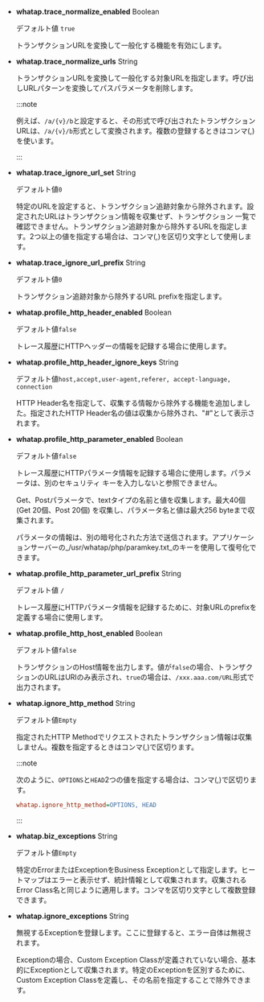 -   **whatap.trace_normalize_enabled** <span class='type'>Boolean</span>

    デフォルト値 `true`

    トランザクションURLを変換して一般化する機能を有効にします。

-   **whatap.trace_normalize_urls** <span class='type'>String</span>

    トランザクションURLを変換して一般化する対象URLを指定します。呼び出しURLパターンを変換してパスパラメータを削除します。 

    :::note

    例えば、`/a/{v}/b`と設定すると、その形式で呼び出されたトランザクションURLは、`/a/{v}/b`形式として変換されます。複数の登録するときはコンマ(,)を使います。

    :::

-   **whatap.trace_ignore_url_set** <span class='type'>String</span>

    デフォルト値`0`

    特定のURLを設定すると、トランザクション追跡対象から除外されます。設定されたURLはトランザクション情報を収集せず、トランザクション 一覧で確認できません。トランザクション追跡対象から除外するURLを指定します。2つ以上の値を指定する場合は、コンマ(,)を区切り文字として使用します。

-   **whatap.trace_ignore_url_prefix** <span class='type'>String</span>

    デフォルト値`0`

    トランザクション追跡対象から除外するURL prefixを指定します。

-   **whatap.profile_http_header_enabled** <span class='type'>Boolean</span>

    デフォルト値`false`

    トレース履歴にHTTPヘッダーの情報を記録する場合に使用します。

-   **whatap.profile_http_header_ignore_keys** <span class='type'>String</span>

    デフォルト値`host,accept,user-agent,referer, accept-language, connection`

    HTTP Header名を指定して、収集する情報から除外する機能を追加しました。指定されたHTTP Header名の値は収集から除外され、"#"として表示されます。

-   **whatap.profile_http_parameter_enabled** <span class='type'>Boolean</span><ScrollToLink anchor='profile_http_parameter' />

    デフォルト値`false`

    トレース履歴にHTTPパラメータ情報を記録する場合に使用します。パラメータは、別のセキュリティ キーを入力しないと参照できません。

    Get、Postパラメータで、textタイプの名前と値を収集します。最大40個(Get 20個、Post 20個) を収集し、パラメータ名と値は最大256 byteまで収集されます。

    パラメータの情報は、別の暗号化された方法で送信されます。アプリケーションサーバーの_/usr/whatap/php/paramkey.txt_のキーを使用して復号化できます。

-   **whatap.profile_http_parameter_url_prefix** <span class='type'>String</span>

    デフォルト値 `/`

    トレース履歴にHTTPパラメータ情報を記録するために、対象URLのprefixを定義する場合に使用します。

-   **whatap.profile_http_host_enabled** <span class='type'>Boolean</span>

    デフォルト値`false`

    トランザクションのHost情報を出力します。値が`false`の場合、トランザクションのURLはURIのみ表示され、`true`の場合は、`/xxx.aaa.com/URL`形式で出力されます。

-   **whatap.ignore_http_method** <span class='type'>String</span>

    デフォルト値`Empty`

    指定されたHTTP Methodでリクエストされたトランザクション情報は収集しません。複数を指定するときはコンマ(,)で区切ります。

    :::note 

    次のように、`OPTIONS`と`HEAD`2つの値を指定する場合は、コンマ(,)で区切ります。

    ```ini title='whatap.ini'
    whatap.ignore_http_method=OPTIONS, HEAD
    ```

    :::

-   **whatap.biz_exceptions** <span class='type'>String</span>

    デフォルト値`Empty`

    特定のErrorまたはExceptionをBusiness Exceptionとして指定します。ヒートマップはエラーと表示せず、統計情報として収集されます。収集されるError Class名と同じように適用します。コンマを区切り文字として複数登録できます。

-   **whatap.ignore_exceptions** <span class='type'>String</span>

    無視するExceptionを登録します。ここに登録すると、エラー自体は無視されます。 

    Exceptionの場合、Custom Exception Classが定義されていない場合、基本的にExceptionとして収集されます。特定のExceptionを区別するために、Custom Exception Classを定義し、その名前を指定することで除外できます。
